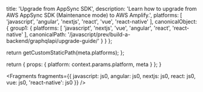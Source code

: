 
  title: 'Upgrade from AppSync SDK',
  description: 'Learn how to upgrade from AWS AppSync SDK (Maintenance mode) to AWS Amplify.',
  platforms: [
    'javascript',
    'angular',
    'nextjs',
    'react',
    'vue',
    'react-native'
  ],
  canonicalObject: {
    group1: {
      platforms: [
        'javascript',
        'nextjs',
        'vue',
        'angular',
        'react',
        'react-native'
      ],
      canonicalPath: '/javascript/prev/build-a-backend/graphqlapi/upgrade-guide/'
    }
  }
};

  return getCustomStaticPath(meta.platforms);
};

  return {
    props: {
      platform: context.params.platform,
      meta
    }
  };
}


<Fragments
  fragments={{
    javascript: js0,
    angular: js0,
    nextjs: js0,
    react: js0,
    vue: js0,
    'react-native': js0
  }}
/>
